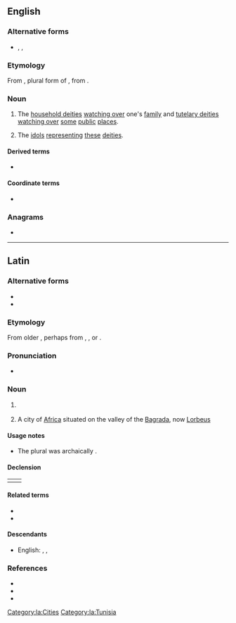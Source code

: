 {{also|lares|läres}}
==English==
{{wikipedia}}

===Alternative forms===
* {{l|en|lares}}, {{l|en|Lars}}, {{l|en|Lares}}

===Etymology===
From {{etyl|la|en}} {{m|la|Lares}}, plural form of {{m|la|lār}}, from {{etyl|ett|en}}.

===Noun===
{{en-plural noun|sg=lar}}

# {{lb|en|Roman mythology}} The [[household deities]] [[watching over]] one's [[family]] and [[tutelary deities]] [[watching over]] [[some]] [[public]] [[place]]s.
# {{lb|en|historical}} The [[idol]]s [[represent]]ing [[these]] [[household deities|deities]].

====Derived terms====
* {{l|en|lares and penates}}

====Coordinate terms====
* {{l|en|penates}}

===Anagrams===
* {{anagrams|en|Arels|LASER|Searl|arsle|earls|laser|lears|rales|reals|seral}}

----

==Latin==

===Alternative forms===
* {{alter|la|larēs}}
* {{alter|la|Lasēs}}

===Etymology===
From older {{m|la|Lasēs}}, perhaps from {{der|la|ett|𐌋𐌀𐌓|tr=lar}}, {{m|ett|𐌋𐌀𐌓𐌔|tr=lars}}, or {{m|ett|𐌋𐌀𐌓𐌈|tr=lartʰ||lord}}.

===Pronunciation===
* {{la-IPA|Larēs}}

===Noun===
{{la-noun|Larēs|Larum|gen2=Larium|m|third}}

# {{lb|la|Roman god}} {{l|en|Lares, the [[classical]] [[Roman]] [[god]]s of a place, particularly homes; [[household deity]]}}
# A city of [[Africa]] situated on the valley of the [[Bagrada]], now [[Lorbeus]]

====Usage notes====
* The plural was archaically {{m|la|Lasēs}}.

====Declension====
{|
|{{la-decl-3rd|Larēs|Lar|num=pl}}
|{{la-decl-3rd-I|Larēs|Lar|num=pl}}
|}

====Related terms====
* {{l|la|lār}}
* {{l|la|lārva}}

====Descendants====
* English: {{l|en|lares}}, {{l|en|Lares}}, {{l|en|Lars}}

===References===
* {{R:L&S}}
* {{R:Elementary Lewis}}
* {{R:Gaffiot}}

[[Category:la:Cities]]
[[Category:la:Tunisia]]